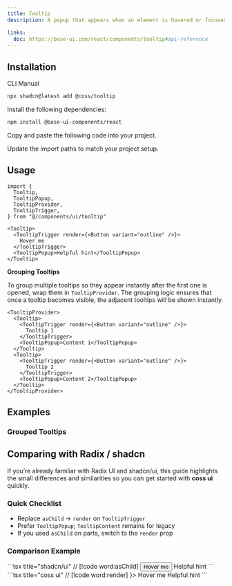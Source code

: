 ```yaml
---
title: Tooltip
description: A popup that appears when an element is hovered or focused, showing a hint for sighted users.

links:
  doc: https://base-ui.com/react/components/tooltip#api-reference
---
```


<ComponentPreview name="tooltip-demo" />

## Installation

<CodeTabs>

<TabsList>
  <TabsTab value="cli">CLI</TabsTab>
  <TabsTab value="manual">Manual</TabsTab>
</TabsList>
<TabsPanel value="cli">

```bash
npx shadcn@latest add @coss/tooltip
```

</TabsPanel>

<TabsPanel value="manual">

<Steps>

<Step>Install the following dependencies:</Step>

```bash
npm install @base-ui-components/react
```

<Step>Copy and paste the following code into your project.</Step>

<ComponentSource name="tooltip" title="components/ui/tooltip.tsx" />

<Step>Update the import paths to match your project setup.</Step>

</Steps>

</TabsPanel>

</CodeTabs>

## Usage

```tsx
import {
  Tooltip,
  TooltipPopup,
  TooltipProvider,
  TooltipTrigger,
} from "@/components/ui/tooltip"
```

```tsx
<Tooltip>
  <TooltipTrigger render={<Button variant="outline" />}>
    Hover me
  </TooltipTrigger>
  <TooltipPopup>Helpful hint</TooltipPopup>
</Tooltip>
```

**Grouping Tooltips**

To group multiple tooltips so they appear instantly after the first one is opened, wrap them in `TooltipProvider`. The grouping logic ensures that once a tooltip becomes visible, the adjacent tooltips will be shown instantly.

```tsx
<TooltipProvider>
  <Tooltip>
    <TooltipTrigger render={<Button variant="outline" />}>
      Tooltip 1
    </TooltipTrigger>
    <TooltipPopup>Content 1</TooltipPopup>
  </Tooltip>
  <Tooltip>
    <TooltipTrigger render={<Button variant="outline" />}>
      Tooltip 2
    </TooltipTrigger>
    <TooltipPopup>Content 2</TooltipPopup>
  </Tooltip>
</TooltipProvider>
```

## Examples

### Grouped Tooltips

<ComponentPreview name="tooltip-grouped" />

## Comparing with Radix / shadcn

If you’re already familiar with Radix UI and shadcn/ui, this guide highlights the small differences and similarities so you can get started with **coss ui** quickly.

### Quick Checklist

- Replace `asChild` → `render` on `TooltipTrigger`
- Prefer `TooltipPopup`; `TooltipContent` remains for legacy
- If you used `asChild` on parts, switch to the `render` prop

### Comparison Example

<span data-lib="radix-ui">
```tsx title="shadcn/ui"
// [!code word:asChild]
<Tooltip>
  <TooltipTrigger asChild>
    <Button variant="outline">Hover me</Button>
  </TooltipTrigger>
  <TooltipContent>Helpful hint</TooltipContent>
</Tooltip>
```
</span>

<span data-lib="base-ui">
```tsx title="coss ui"
// [!code word:render]
<Tooltip>
  <TooltipTrigger render={<Button variant="outline" />}>
    Hover me
  </TooltipTrigger>
  <TooltipPopup>Helpful hint</TooltipPopup>
</Tooltip>
```
</span>
